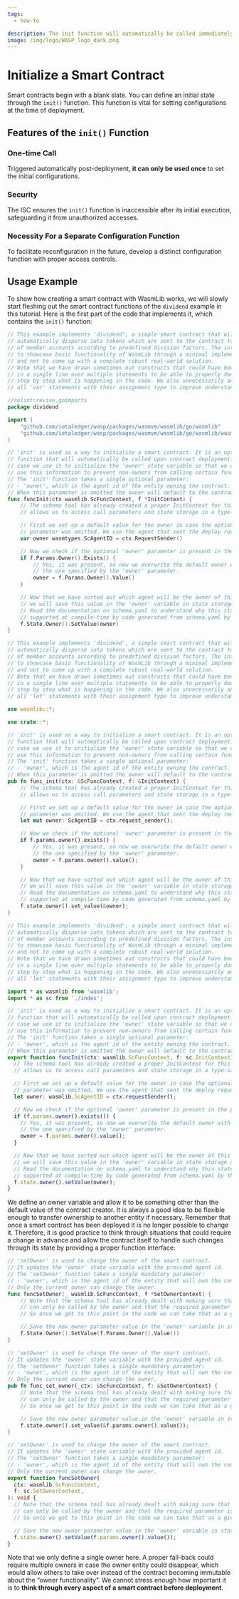 ```yaml
---
tags:
  - how-to

description: The init function will automatically be called immediately after the first time the contract has been deployed to the VM. This is a one-time initialization call, meant to be performed by the contract deployment mechanism.
image: /img/logo/WASP_logo_dark.png
---
```



# Initialize a Smart Contract

Smart contracts begin with a blank slate. You can define an initial state through the `init()` function.
This function is vital for setting configurations at the time of deployment.

## Features of the `init()` Function

### One-time Call

Triggered automatically post-deployment, **it can only be used once** to set the initial configurations.

### Security

The ISC ensures the `init()` function is inaccessible after its initial execution,
safeguarding it from unauthorized accesses.

### Necessity For a Separate Configuration Function

To facilitate reconfiguration in the future, develop a distinct configuration function with proper access controls.

## Usage Example

To show how creating a smart contract with WasmLib works, we will slowly start fleshing
out the smart contract functions of the `dividend` example in this tutorial. Here is the
first part of the code that implements it, which contains the `init()` function:

<Tabs groupId="language" queryString>

<TabItem value="go" label="Go">

```go
// This example implements 'dividend', a simple smart contract that will
// automatically disperse iota tokens which are sent to the contract to a group
// of member accounts according to predefined division factors. The intent is
// to showcase basic functionality of WasmLib through a minimal implementation
// and not to come up with a complete robust real-world solution.
// Note that we have drawn sometimes out constructs that could have been done
// in a single line over multiple statements to be able to properly document
// step by step what is happening in the code. We also unnecessarily annotate
// all 'var' statements with their assignment type to improve understanding.

//nolint:revive,goimports
package dividend

import (
	"github.com/iotaledger/wasp/packages/wasmvm/wasmlib/go/wasmlib"
	"github.com/iotaledger/wasp/packages/wasmvm/wasmlib/go/wasmlib/wasmtypes"
)

// 'init' is used as a way to initialize a smart contract. It is an optional
// function that will automatically be called upon contract deployment. In this
// case we use it to initialize the 'owner' state variable so that we can later
// use this information to prevent non-owners from calling certain functions.
// The 'init' function takes a single optional parameter:
// - 'owner', which is the agent id of the entity owning the contract.
// When this parameter is omitted the owner will default to the contract creator.
func funcInit(ctx wasmlib.ScFuncContext, f *InitContext) {
	// The schema tool has already created a proper InitContext for this function that
	// allows us to access call parameters and state storage in a type-safe manner.

	// First we set up a default value for the owner in case the optional 'owner'
	// parameter was omitted. We use the agent that sent the deploy request.
	var owner wasmtypes.ScAgentID = ctx.RequestSender()

	// Now we check if the optional 'owner' parameter is present in the params map.
	if f.Params.Owner().Exists() {
		// Yes, it was present, so now we overwrite the default owner with
		// the one specified by the 'owner' parameter.
		owner = f.Params.Owner().Value()
	}

	// Now that we have sorted out which agent will be the owner of this contract
	// we will save this value in the 'owner' variable in state storage on the host.
	// Read the documentation on schema.yaml to understand why this state variable is
	// supported at compile-time by code generated from schema.yaml by the schema tool.
	f.State.Owner().SetValue(owner)
}
```

</TabItem>
<TabItem value="rust" label="Rust">

```rust
// This example implements 'dividend', a simple smart contract that will
// automatically disperse iota tokens which are sent to the contract to a group
// of member accounts according to predefined division factors. The intent is
// to showcase basic functionality of WasmLib through a minimal implementation
// and not to come up with a complete robust real-world solution.
// Note that we have drawn sometimes out constructs that could have been done
// in a single line over multiple statements to be able to properly document
// step by step what is happening in the code. We also unnecessarily annotate
// all 'let' statements with their assignment type to improve understanding.

use wasmlib::*;

use crate::*;

// 'init' is used as a way to initialize a smart contract. It is an optional
// function that will automatically be called upon contract deployment. In this
// case we use it to initialize the 'owner' state variable so that we can later
// use this information to prevent non-owners from calling certain functions.
// The 'init' function takes a single optional parameter:
// - 'owner', which is the agent id of the entity owning the contract.
// When this parameter is omitted the owner will default to the contract creator.
pub fn func_init(ctx: &ScFuncContext, f: &InitContext) {
    // The schema tool has already created a proper InitContext for this function that
    // allows us to access call parameters and state storage in a type-safe manner.

    // First we set up a default value for the owner in case the optional 'owner'
    // parameter was omitted. We use the agent that sent the deploy request.
    let mut owner: ScAgentID = ctx.request_sender();

    // Now we check if the optional 'owner' parameter is present in the params map.
    if f.params.owner().exists() {
        // Yes, it was present, so now we overwrite the default owner with
        // the one specified by the 'owner' parameter.
        owner = f.params.owner().value();
    }

    // Now that we have sorted out which agent will be the owner of this contract
    // we will save this value in the 'owner' variable in state storage on the host.
    // Read the documentation on schema.yaml to understand why this state variable is
    // supported at compile-time by code generated from schema.yaml by the schema tool.
    f.state.owner().set_value(&owner);
}
```

</TabItem>
<TabItem value="typescript" label="Typescript">

```ts
// This example implements 'dividend', a simple smart contract that will
// automatically disperse iota tokens which are sent to the contract to a group
// of member accounts according to predefined division factors. The intent is
// to showcase basic functionality of WasmLib through a minimal implementation
// and not to come up with a complete robust real-world solution.
// Note that we have drawn sometimes out constructs that could have been done
// in a single line over multiple statements to be able to properly document
// step by step what is happening in the code. We also unnecessarily annotate
// all 'let' statements with their assignment type to improve understanding.

import * as wasmlib from 'wasmlib';
import * as sc from './index';

// 'init' is used as a way to initialize a smart contract. It is an optional
// function that will automatically be called upon contract deployment. In this
// case we use it to initialize the 'owner' state variable so that we can later
// use this information to prevent non-owners from calling certain functions.
// The 'init' function takes a single optional parameter:
// - 'owner', which is the agent id of the entity owning the contract.
// When this parameter is omitted the owner will default to the contract creator.
export function funcInit(ctx: wasmlib.ScFuncContext, f: sc.InitContext): void {
  // The schema tool has already created a proper InitContext for this function that
  // allows us to access call parameters and state storage in a type-safe manner.

  // First we set up a default value for the owner in case the optional 'owner'
  // parameter was omitted. We use the agent that sent the deploy request.
  let owner: wasmlib.ScAgentID = ctx.requestSender();

  // Now we check if the optional 'owner' parameter is present in the params map.
  if (f.params.owner().exists()) {
    // Yes, it was present, so now we overwrite the default owner with
    // the one specified by the 'owner' parameter.
    owner = f.params.owner().value();
  }

  // Now that we have sorted out which agent will be the owner of this contract
  // we will save this value in the 'owner' variable in state storage on the host.
  // Read the documentation on schema.yaml to understand why this state variable is
  // supported at compile-time by code generated from schema.yaml by the schema tool.
  f.state.owner().setValue(owner);
}
```

</TabItem>
</Tabs>

We define an owner variable and allow it to be something other than the default value of
the contract creator. It is always a good idea to be flexible enough to transfer
ownership to another entity if necessary. Remember that once a smart contract has been
deployed it is no longer possible to change it. Therefore, it is good practice to think
through situations that could require a change in advance and allow the contract itself to
handle such changes through its state by providing a proper function interface:

<Tabs groupId="language" queryString>

<TabItem value="go" label="Go">

```go
// 'setOwner' is used to change the owner of the smart contract.
// It updates the 'owner' state variable with the provided agent id.
// The 'setOwner' function takes a single mandatory parameter:
// - 'owner', which is the agent id of the entity that will own the contract.
// Only the current owner can change the owner.
func funcSetOwner(_ wasmlib.ScFuncContext, f *SetOwnerContext) {
	// Note that the schema tool has already dealt with making sure that this function
	// can only be called by the owner and that the required parameter is present.
	// So once we get to this point in the code we can take that as a given.

	// Save the new owner parameter value in the 'owner' variable in state storage.
	f.State.Owner().SetValue(f.Params.Owner().Value())
}
```

</TabItem>
<TabItem value="rust" label="Rust">

```rust
// 'setOwner' is used to change the owner of the smart contract.
// It updates the 'owner' state variable with the provided agent id.
// The 'setOwner' function takes a single mandatory parameter:
// - 'owner', which is the agent id of the entity that will own the contract.
// Only the current owner can change the owner.
pub fn func_set_owner(_ctx: &ScFuncContext, f: &SetOwnerContext) {
    // Note that the schema tool has already dealt with making sure that this function
    // can only be called by the owner and that the required parameter is present.
    // So once we get to this point in the code we can take that as a given.

    // Save the new owner parameter value in the 'owner' variable in state storage.
    f.state.owner().set_value(&f.params.owner().value());
}
```

</TabItem>
<TabItem value="typescript" label="Typescript">

```ts
// 'setOwner' is used to change the owner of the smart contract.
// It updates the 'owner' state variable with the provided agent id.
// The 'setOwner' function takes a single mandatory parameter:
// - 'owner', which is the agent id of the entity that will own the contract.
// Only the current owner can change the owner.
export function funcSetOwner(
  ctx: wasmlib.ScFuncContext,
  f: sc.SetOwnerContext,
): void {
  // Note that the schema tool has already dealt with making sure that this function
  // can only be called by the owner and that the required parameter is present.
  // So once we get to this point in the code we can take that as a given.

  // Save the new owner parameter value in the 'owner' variable in state storage.
  f.state.owner().setValue(f.params.owner().value());
}
```

</TabItem>
</Tabs>

Note that we only define a single owner here.
A proper fall-back could require multiple owners in case the owner entity could disappear,
which would allow others to take over instead of the contract becoming immutable about the “owner functionality”.
We cannot stress enough how important it is to **think through every aspect of a smart contract before deployment**.
